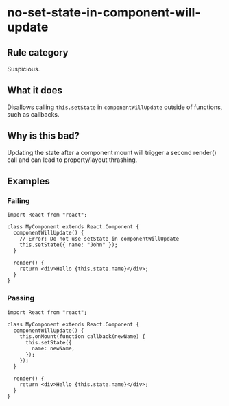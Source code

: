 # no-set-state-in-component-will-update

## Rule category

Suspicious.

## What it does

Disallows calling `this.setState` in `componentWillUpdate` outside of functions, such as callbacks.

## Why is this bad?

Updating the state after a component mount will trigger a second render() call and can lead to property/layout thrashing.

## Examples

### Failing

```tsx {6}
import React from "react";

class MyComponent extends React.Component {
  componentWillUpdate() {
    // Error: Do not use setState in componentWillUpdate
    this.setState({ name: "John" });
  }

  render() {
    return <div>Hello {this.state.name}</div>;
  }
}
```

### Passing

```tsx
import React from "react";

class MyComponent extends React.Component {
  componentWillUpdate() {
    this.onMount(function callback(newName) {
      this.setState({
        name: newName,
      });
    });
  }

  render() {
    return <div>Hello {this.state.name}</div>;
  }
}
```

